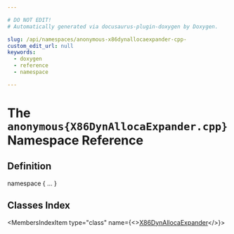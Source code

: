```yaml
---

# DO NOT EDIT!
# Automatically generated via docusaurus-plugin-doxygen by Doxygen.

slug: /api/namespaces/anonymous-x86dynallocaexpander-cpp-
custom_edit_url: null
keywords:
  - doxygen
  - reference
  - namespace

---
```





# The `anonymous{X86DynAllocaExpander.cpp}` Namespace Reference

<DoxygenPage pluginConfig={pluginConfig}>



## Definition

<CodeBlock>namespace &#123; ... &#125;</CodeBlock>

## Classes Index

<MembersIndex>

<MembersIndexItem
  type="class"
  name={<><a href="/docs/api/classes/anonymous-namespace-x86dynallocaexpander-cpp-/x86dynallocaexpander">X86DynAllocaExpander</a></>}>
</MembersIndexItem>

</MembersIndex>


</DoxygenPage>
